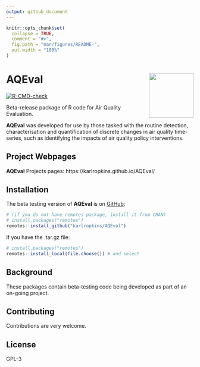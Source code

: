 ```yaml
---
output: github_document
---
```


<!-- README.md is generated from README.Rmd. Please edit that file -->

```r
knitr::opts_chunk$set(
  collapse = TRUE,
  comment = "#>",
  fig.path = "man/figures/README-",
  out.width = "100%"
)
```

# AQEval <img src="man/figures/logo.png" align="right" alt="" width="120" />

<!-- badges: start -->
[![R-CMD-check](https://github.com/karlropkins/AQEval/workflows/R-CMD-check/badge.svg)](https://github.com/karlropkins/AQEval/actions)
<!-- badges: end -->

Beta-release package of R code for Air Quality Evaluation.

__AQEval__ was developed for use by those tasked with the routine detection, characterisation and
quantification of discrete changes in air quality time-series, such as identifying the impacts
of air quality policy interventions.

## Project Webpages

__AQEval__ Projects pages: https://karlropkins.github.io/AQEval/

## Installation

The beta testing version of __AQEval__ is on [GitHub](https://github.com/):

```r
# (if you do not have remotes package, install it from CRAN) 
# install.packages("remotes")
remotes::install_github("karlropkins/AQEval") 
```

If you have the .tar.gz file:

```r
# install.packages("remotes")
remotes::install_local(file.choose()) # and select
```

## Background
These packages contain beta-testing code being developed as part 
of an on-going project.

## Contributing
Contributions are very welcome.

## License
GPL-3 

